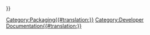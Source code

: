 <languages/>
{{UnfinishedDocu{{#translation:}}}}
<translate>




</translate>
[[Category:Packaging{{#translation:}}]]
[[Category:Developer Documentation{{#translation:}}]]
{{clear}}